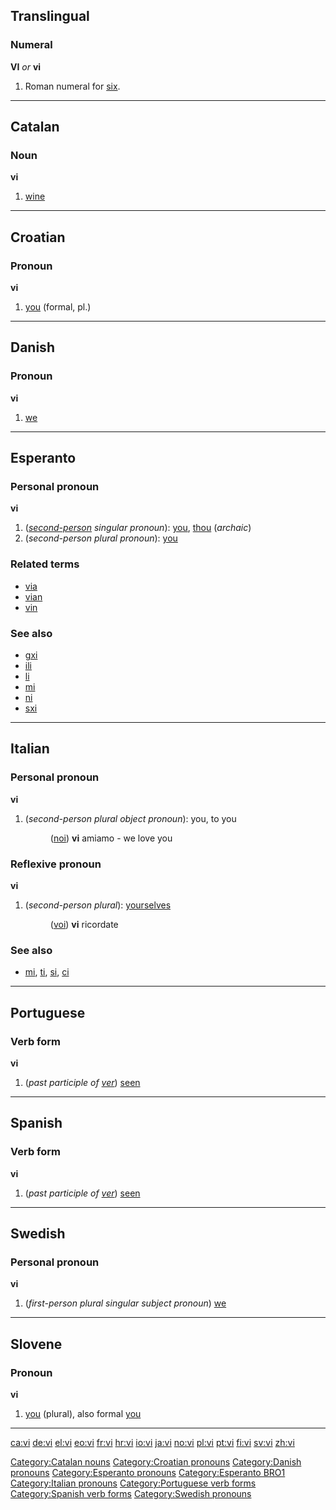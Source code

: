 {{See|Vi}}
==Translingual==
===Numeral===
'''VI''' ''or'' '''vi'''

#Roman numeral for [[six]].

----

==Catalan==
===Noun===
'''vi'''

#[[wine]]

[[Category:Catalan nouns]]

----

==Croatian==

=== Pronoun ===
'''vi'''

#[[you]] (formal, pl.)

[[Category:Croatian pronouns]]

----

==Danish==

=== Pronoun ===
'''vi'''

#[[we]]

[[Category:Danish pronouns]]

----

==Esperanto==
===Personal pronoun===
'''vi''' 

#(''[[second-person]] singular pronoun''): [[you]], [[thou]] (''archaic'')
#(''second-person plural pronoun''): [[you]]

===Related terms===
*[[via#Esperanto|via]]
*[[vian]]
*[[vin#Esperanto|vin]]

===See also===
*[[gxi]]
*[[ili]]
*[[li]]
*[[mi]]
*[[ni]]
*[[sxi]]

[[Category:Esperanto pronouns]]
[[Category:Esperanto BRO1]]

----

==Italian==
===Personal pronoun===
'''vi'''

#(''second-person plural object pronoun''): you, to you
#:([[noi]]) '''vi''' amiamo - we love you

===Reflexive pronoun===
'''vi'''

#(''second-person plural''): [[yourselves]]
#:([[voi]]) '''vi''' ricordate

===See also===
*[[mi]], [[ti]], [[si]], [[ci]]
[[Category:Italian pronouns]]

----

==Portuguese==
===Verb form===
'''vi'''

#(''past participle of [[ver]]'') [[seen]]
[[Category:Portuguese verb forms]]

----

==Spanish==
===Verb form===
'''vi'''

#(''past participle of [[ver]]'') [[seen]]
[[Category:Spanish verb forms]]

----

==Swedish==
===Personal pronoun===
'''vi'''

#(''first-person plural singular subject pronoun'') [[we]]

[[Category:Swedish pronouns]]

----

==Slovene==
===Pronoun===
'''vi'''
# [[you]] (plural), also formal [[you]]

----

[[ca:vi]]
[[de:vi]]
[[el:vi]]
[[eo:vi]]
[[fr:vi]]
[[hr:vi]]
[[io:vi]]
[[ja:vi]]
[[no:vi]]
[[pl:vi]]
[[pt:vi]]
[[fi:vi]]
[[sv:vi]]
[[zh:vi]]